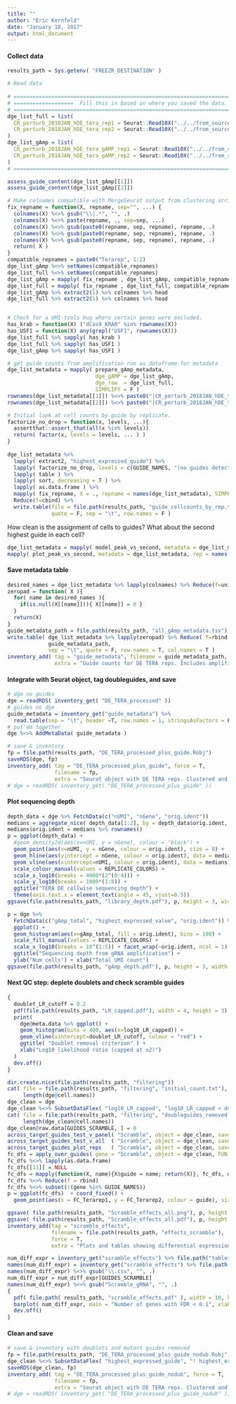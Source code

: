 ```yaml
---
title: ""
author: "Eric Kernfeld"
date: "January 18, 2017"
output: html_document
---
```


#### Collect data

```r
results_path = Sys.getenv( "FREEZR_DESTINATION" )

# Read data
  
# ========================================================================================
# ===================  Fill this in based on where you saved the data. ===================  
# ========================================================================================
dge_list_full = list(
  CR_perturb_2018JAN_hDE_tera_rep1 = Seurat::Read10X("../../from_source/GSM3630200_DE_TERA_rep1"), 
  CR_perturb_2018JAN_hDE_tera_rep2 = Seurat::Read10X("../../from_source/GSM3630201_DE_TERA_rep2") 
) 
dge_list_gAmp = list( 
  CR_perturb_2018JAN_hDE_tera_gAMP_rep1 = Seurat::Read10X("../../from_source/GSM3630202_DE_TERA_rep1_gAmp"), 
  CR_perturb_2018JAN_hDE_tera_gAMP_rep2 = Seurat::Read10X("../../from_source/GSM3630203_DE_TERA_rep2_gAmp") 
) 
# ========================================================================================

assess_guide_content(dge_list_gAmp[[1]])
assess_guide_content(dge_list_gAmp[[2]])

# Make colnames compatible with MergeSeurat output from clustering script (and each other)
fix_repname = function(X, repname, sep="", ...) {
  colnames(X) %<>% gsub("\\|.*", "", .)
  colnames(X) %<>% paste(repname, ., sep=sep, ...)
  colnames(X) %<>% gsub(paste0(repname, sep, repname), repname, .)
  colnames(X) %<>% gsub(paste0(repname, sep, repname), repname, .)
  colnames(X) %<>% gsub(paste0(repname, sep, repname), repname, .)
  return( X )
}
compatible_repnames = paste0("Terarep", 1:2)
dge_list_gAmp %<>% setNames(compatible_repnames)
dge_list_full %<>% setNames(compatible_repnames)
dge_list_gAmp = mapply( fix_repname , dge_list_gAmp, compatible_repnames, sep = "_", SIMPLIFY = F )
dge_list_full = mapply( fix_repname , dge_list_full, compatible_repnames, sep = "_", SIMPLIFY = F )
dge_list_gAmp %>% extract2(1) %>% colnames %>% head
dge_list_full %>% extract2(1) %>% colnames %>% head


# Check for a UMI-tools bug where certain genes were excluded. 
has_krab = function(X) ("dCas9_KRAB" %in% rownames(X))
has_USF1 = function(X) any(grepl("USF1", rownames(X)))
dge_list_full %>% sapply( has_krab )
dge_list_full %>% sapply( has_USF1 )
dge_list_gAmp %>% sapply( has_USF1 )

# get guide counts from amplification run as dataframe for metadata
dge_list_metadata = mapply( prepare_gAmp_metadata, 
                            dge_gAMP = dge_list_gAmp, 
                            dge_raw  = dge_list_full, 
                            SIMPLIFY = F )
rownames(dge_list_metadata[[1]]) %<>% paste0("|CR_perturb_2018JAN_hDE_tera_rep1")
rownames(dge_list_metadata[[2]]) %<>% paste0("|CR_perturb_2018JAN_hDE_tera_rep2")

# Initial look at cell counts by guide by replicate.
factorize_no_drop = function(x, levels, ...){
  assertthat::assert_that(all(x %in% levels))
  return( factor(x, levels = levels, ... ) )
}
  
dge_list_metadata %>% 
  lapply( extract2, "highest_expressed_guide") %>%
  lapply( factorize_no_drop, levels = c(GUIDE_NAMES, "(no guides detected)") ) %>%
  lapply( table ) %>% 
  lapply( sort, decreasing = T ) %>% 
  lapply( as.data.frame ) %>% 
  mapply( fix_repname, X = ., repname = names(dge_list_metadata), SIMPLIFY = F ) %>%
  Reduce(f=cbind) %>%
  write.table(file = file.path(results_path, "guide_cellcounts_by_rep.tsv"),
              quote = F, sep = "\t", row.names = F )

```

How clean is the assignment of cells to guides? What about the second highest guide in each cell?

```r

dge_list_metadata = mapply( model_peak_vs_second, metadata = dge_list_metadata, SIMPLIFY = F )
mapply( plot_peak_vs_second, metadata = dge_list_metadata, rep = names(dge_list_metadata) )

```

#### Save metadata table

```r

desired_names = dge_list_metadata %>% lapply(colnames) %>% Reduce(f=union) 
zeropad = function( X ){
  for( name in desired_names ){
    if(is.null(X[[name]])){ X[[name]] = 0 }
  } 
  return(X)
}
guide_metadata_path = file.path(results_path, "all_gAmp_metadata.tsv")
write.table( dge_list_metadata %>% lapply(zeropad) %>% Reduce( f=rbind ), 
             guide_metadata_path, 
             sep = "\t", quote = F, row.names = T, col.names = T )
inventory_add( tag = "guide_metadata", filename = guide_metadata_path, force = T,
               extra = "Guide counts for DE TERA reps. Includes amplified and unamplified; individual and total; and extra info (KRAB, guide assignment, double-guide modeling.) " )
```

#### Integrate with Seurat object, tag doubleguides, and save

```r
# dge no guides
dge = readRDS( inventory_get( "DE_TERA_processed" ))
# guides no dge
guide_metadata = inventory_get("guide_metadata") %>%
  read.table(sep = "\t", header =T, row.names = 1, stringsAsFactors = F)
# put'em together
dge %<>% AddMetaData( guide_metadata )

# save & inventory
fp = file.path(results_path, "DE_TERA_processed_plus_guide.Robj")
saveRDS(dge, fp)
inventory_add( tag = "DE_TERA_processed_plus_guide", force = T, 
               filename = fp,
               extra = "Seurat object with DE TERA reps. Clustered and with gRNA amplification metadata. No doublet removal." )
# dge = readRDS( inventory_get( "DE_TERA_processed_plus_guide" ))
```

#### Plot sequencing depth

```r
depth_data = dge %>% FetchData(c("nUMI", "nGene", "orig.ident"))
medians = aggregate_nice( depth_data[1:2], by = depth_data$orig.ident, FUN = median ) %>% as.data.frame
medians$orig.ident = medians %>% rownames()
p = ggplot(depth_data) + 
  #geom_density2d(aes(x=nUMI, y = nGene), colour = "black") + 
  geom_point(aes(x=nUMI, y = nGene, colour = orig.ident), size = 0) + 
  geom_hline(aes(yintercept = nGene, colour = orig.ident), data = medians) + 
  geom_vline(aes(xintercept=nUMI, colour = orig.ident), data = medians) + 
  scale_colour_manual(values = REPLICATE_COLORS) + 
  scale_x_log10(breaks = 4000*(2^(0:4))) + 
  scale_y_log10(breaks = 1000*(1:8)) + 
  ggtitle("TERA DE cellwise sequencing depth") + 
  theme(axis.text.x = element_text(angle = 45, vjust=0.5))
ggsave(file.path(results_path, "library_depth.pdf"), p, height = 3, width = 5)

p = dge %>% 
  FetchData(c("gAmp_total", "highest_expressed_value", "orig.ident")) %>% 
  ggplot() + 
  geom_histogram(aes(x=gAmp_total, fill = orig.ident), bins = 100) + 
  scale_fill_manual(values = REPLICATE_COLORS) + 
  scale_x_log10(breaks = 10^(1:5)) + facet_wrap(~orig.ident, ncol = 1) + 
  ggtitle("Sequencing depth from gRNA amplification") + 
  ylab("Num cells") + xlab("Total UMI count") 
ggsave(file.path(results_path, "gAmp_depth.pdf"), p, height = 3, width = 5)
```

#### Next QC step: deplete doublets and check scramble guides

```r

{
  doublet_LR_cutoff = 0.2
  pdf(file.path(results_path, "LR_capped.pdf"), width = 4, height = 3)
  print(
    dge@meta.data %>% ggplot() + 
    geom_histogram(bins = 400, aes(x=log10_LR_capped)) + 
    geom_vline(xintercept=doublet_LR_cutoff, colour = "red") + 
    ggtitle( "Doublet removal criterion" ) + 
    xlab("Log10 likelihood ratio (capped at ±2)") 
  )
  dev.off()
}

dir.create.nice(file.path(results_path, "filtering"))
cat( file = file.path(results_path, "filtering", "initial_count.txt"), 
     length(dge@cell.names))
dge_clean = dge
dge_clean %<>% SubsetDataFlex( "log10_LR_capped", "log10_LR_capped < doublet_LR_cutoff" )
cat( file = file.path(results_path, "filtering", "doubleguides_removed.txt"), 
     length(dge_clean@cell.names))
dge_clean@raw.data[GUIDES_SCRAMBLE, ] = 0
across_target_guides_test_v_panel( "Scramble", object = dge_clean, save_dir = "effects_scramble" )
across_target_guides_test_v_all  ( "Scramble", object = dge_clean, save_dir = "effects_scramble" )
across_target_guides_plot_reps   ( "Scramble", object = dge_clean, save_dir = "effects_scramble" )
fc_dfs = apply_over_guides( gene = "Scramble", object = dge_clean, FUN = get_logfc_by_rep)
fc_dfs %<>% lapply(as.data.frame)
fc_dfs[[11]] = NULL
fc_dfs = mapply(function(X, name){X$guide = name; return(X)}, fc_dfs, names(fc_dfs), SIMPLIFY = F)
fc_dfs %<>% Reduce(f = rbind)
fc_dfs %<>% subset(!(gene %in% GUIDE_NAMES))
p = ggplot(fc_dfs)  + coord_fixed() +
  geom_point(aes(x = FC_Terarep1, y = FC_Terarep2, colour = guide), size = 3) 

ggsave( file.path(results_path, "Scramble_effects_all.png"), p, height = 5, width =  8)
ggsave( file.path(results_path, "Scramble_effects_all.pdf"), p, height = 5, width =  8)
inventory_add(tag = "scramble_effects", 
              filename = file.path(results_path, "effects_scramble"),
              force = T, 
              extra = "Plots and tables showing differential expression of each scramble guide over the rest.")

num_diff_expr = inventory_get("scramble_effects") %>% file.path("tables") %>% list.files(full.names = T) %>% lapply(read.csv) %>% lapply( subset, q_val < 0.1 ) %>% sapply(nrow)
names(num_diff_expr) = inventory_get("scramble_effects") %>% file.path("tables") %>% list.files(full.names = F)
names(num_diff_expr) %<>% gsub("\\.csv", "", .)
num_diff_expr = num_diff_expr[GUIDES_SCRAMBLE]
names(num_diff_expr) %<>% gsub("Scramble_gRNA", "", .)
{
  pdf( file.path( results_path, "scramble_effects.pdf" ), width = 10, height = 5 )
  barplot( num_diff_expr, main = "Number of genes with FDR < 0.1", xlab = "Scramble guides" )
  dev.off()
}
```

#### Clean and save

```r
# save & inventory with doublets and mutant guides removed
fp = file.path(results_path, "DE_TERA_processed_plus_guide_nodub.Robj")
dge_clean %<>% SubsetDataFlex( "highest_expressed_guide", "! highest_expressed_guide %in% GUIDES_BLACKLIST" )
saveRDS(dge_clean, fp)
inventory_add( tag = "DE_TERA_processed_plus_guide_nodub", force = T, 
               filename = fp,
               extra = "Seurat object with DE TERA reps. Clustered and with gRNA amplification metadata. Doublets and blacklisted guides have been removed, but tSNE + clustering has not been redone." )
# dge = readRDS( inventory_get( "DE_TERA_processed_plus_guide_nodub" ))
```



